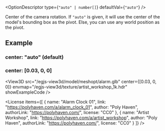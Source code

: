 
<OptionDescriptor type={`"auto" | number[]`} defaultVal={`"auto"`} />

Center of the camera rotation.
If `"auto"` is given, it will use the center of the model's bounding box as the pivot.
Else, you can use any world position as the pivot.

## Example
### center: "auto" (default)
<View3D src="/egjs-view3d/model/meshopt/alarm.glb" center="auto" envmap="/egjs-view3d/texture/artist_workshop_1k.hdr" showExampleCode />

### center: [0.03, 0, 0]
<View3D src="/egjs-view3d/model/meshopt/alarm.glb" center={[0.03, 0, 0]} envmap="/egjs-view3d/texture/artist_workshop_1k.hdr" showExampleCode />

<License items={[
  {
    name: "Alarm Clock 01",
    link: "https://polyhaven.com/a/alarm_clock_01",
    author: "Poly Haven",
    authorLink: "https://polyhaven.com/",
    license: "CC0"
  },
  {
    name: "Artist Workshop",
    link: "https://polyhaven.com/a/artist_workshop",
    author: "Poly Haven",
    authorLink: "https://polyhaven.com/",
    license: "CC0"
  }
]} />
